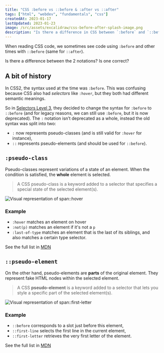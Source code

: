 ```yaml
---
title: "CSS :before vs ::before & :after vs ::after"
tags: ["html", "webdev", "fundamentals", "css"]
createdAt: 2023-01-17
lastUpdated: 2023-01-23
image: /src/assets/excalidraw/css-before-after-splash-image.png
description: "Is there a difference in CSS between `:before` and `::before`? Which one is valid? What about similar syntaxes like `:hover` and `::first-child`?"
---
```


When reading CSS code, we sometimes see code using `:before` and other times with `::before` (same for `::after`).

Is there a difference between the 2 notations? Is one correct?

## A bit of history

In CSS2, the syntax used at the time was `:before`. This was confusing because CSS also had _selectors_ like `:hover`, but they both had different semantic meanings.

So in [Selectors Level 3](https://drafts.csswg.org/selectors-3/#gen-content), they decided to change the syntax for `:before` to `::before` (and for legacy reasons, we can still use `:before`, but it is now deprecated).
The `:` notation isn’t deprecated as a whole, instead the old syntax was split into two:

- `:` now represents pseudo-classes (and is still valid for `:hover` for instance),
- `::` represents pseudo-elements (and should be used for `::before`).

## `:pseudo-class`

Pseudo-classes represent variations of a state of an element. When the condition is satisfied, the **whole** element is selected.

> A CSS pseudo-class is a keyword added to a selector that specifies a special state of the selected element(s).

![Visual representation of `span::hover`](@assets/excalidraw/css-before-after-hover.png)

### Example

- `:hover` matches an element on hover
- `:not(p)` matches an element if it's not a `p`
- `:last-of-type` matches an element that is the last of its siblings, and also matches a certain type selector.

See the full list in [MDN](https://developer.mozilla.org/en-US/docs/Web/CSS/Pseudo-classes)

## `::pseudo-element`

On the other hand, pseudo-elements are **parts** of the original element. They represent fake HTML nodes within the selected element.

> A CSS **pseudo-element** is a keyword added to a selector that lets you style a specific part of the selected element(s).

![Visual representation of `span::first-letter`](@assets/excalidraw/css-before-after-first-letter.png)

### Example

- `::before` corresponds to a slot just before this element,
- `::first-line` selects the first line in the current element,
- `::first-letter` retrieves the very first letter of the element.

See the full list in [MDN](https://developer.mozilla.org/en-US/docs/Web/CSS/Pseudo-elements)
